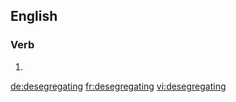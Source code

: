 
==English==

===Verb===
{{head|en}}

# {{present participle of|desegregate|lang=en}}

[[de:desegregating]]
[[fr:desegregating]]
[[vi:desegregating]]
